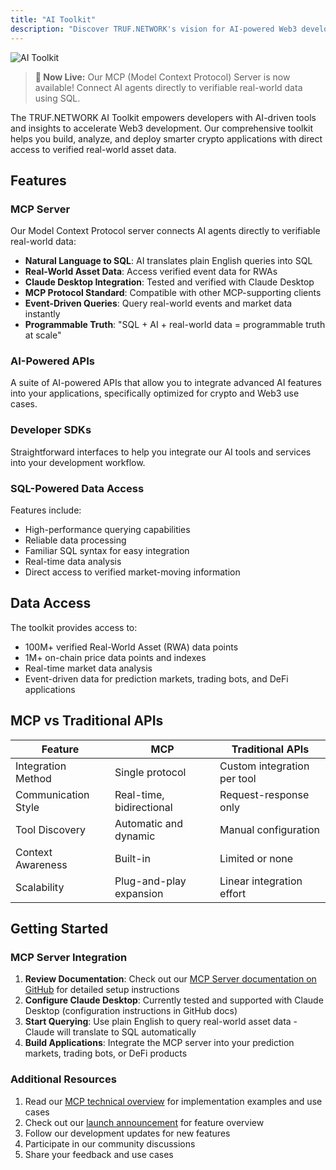 ```yaml
---
title: "AI Toolkit"
description: "Discover TRUF.NETWORK's vision for AI-powered Web3 development tools."
---
```


![AI Toolkit](/images/ai-toolkit.png)

> **🚀 Now Live:** Our MCP (Model Context Protocol) Server is now available! Connect AI agents directly to verifiable real-world data using SQL.

The TRUF.NETWORK AI Toolkit empowers developers with AI-driven tools and insights to accelerate Web3 development. Our comprehensive toolkit helps you build, analyze, and deploy smarter crypto applications with direct access to verified real-world asset data.

## Features

### MCP Server

Our Model Context Protocol server connects AI agents directly to verifiable real-world data:

- **Natural Language to SQL**: AI translates plain English queries into SQL
- **Real-World Asset Data**: Access verified event data for RWAs
- **Claude Desktop Integration**: Tested and verified with Claude Desktop
- **MCP Protocol Standard**: Compatible with other MCP-supporting clients
- **Event-Driven Queries**: Query real-world events and market data instantly
- **Programmable Truth**: "SQL + AI + real-world data = programmable truth at scale"

### AI-Powered APIs

A suite of AI-powered APIs that allow you to integrate advanced AI features into your applications, specifically optimized for crypto and Web3 use cases.

### Developer SDKs

Straightforward interfaces to help you integrate our AI tools and services into your development workflow.

### SQL-Powered Data Access

Features include:

- High-performance querying capabilities
- Reliable data processing
- Familiar SQL syntax for easy integration
- Real-time data analysis
- Direct access to verified market-moving information

## Data Access

The toolkit provides access to:

- 100M+ verified Real-World Asset (RWA) data points
- 1M+ on-chain price data points and indexes
- Real-time market data analysis
- Event-driven data for prediction markets, trading bots, and DeFi applications

## MCP vs Traditional APIs

| Feature             | MCP                      | Traditional APIs            |
| ------------------- | ------------------------ | --------------------------- |
| Integration Method  | Single protocol          | Custom integration per tool |
| Communication Style | Real-time, bidirectional | Request-response only       |
| Tool Discovery      | Automatic and dynamic    | Manual configuration        |
| Context Awareness   | Built-in                 | Limited or none             |
| Scalability         | Plug-and-play expansion  | Linear integration effort   |

## Getting Started

### MCP Server Integration

1. **Review Documentation**: Check out our [MCP Server documentation on GitHub](https://github.com/trufnetwork/node/blob/main/docs/mcp-server.md) for detailed setup instructions
2. **Configure Claude Desktop**: Currently tested and supported with Claude Desktop (configuration instructions in GitHub docs)
3. **Start Querying**: Use plain English to query real-world asset data - Claude will translate to SQL automatically
4. **Build Applications**: Integrate the MCP server into your prediction markets, trading bots, or DeFi products

### Additional Resources

1. Read our [MCP technical overview](https://truf.network/updates/mcp) for implementation examples and use cases
2. Check out our [launch announcement](https://blog.truf.network/mcp-is-live-ai-sql-and-real-world-assets-finally-connect-on-chain) for feature overview
3. Follow our development updates for new features
4. Participate in our community discussions
5. Share your feedback and use cases
